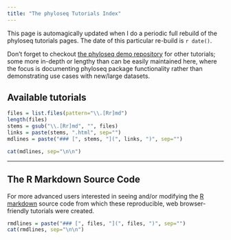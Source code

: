 ```yaml
---
title: "The phyloseq Tutorials Index"
---
```


This page is automagically updated when I do a periodic full rebuild of the phyloseq tutorials pages. 
The date of this particular re-build is `r date()`.

Don't forget to checkout [the phyloseq demo repository](http://joey711.github.io/phyloseq-demo/) for other tutorials; some more in-depth or lengthy than can be easily maintained here, where the focus is documenting phyloseq package functionality rather than demonstrating use cases with new/large datasets.


## Available tutorials

```r
files = list.files(pattern="\\.[Rr]md")
length(files)
stems = gsub("\\.[Rr]md", "", files)
links = paste(stems, ".html", sep="")
mdlines = paste("### [", stems, "](", links, ")", sep="")
```

```r
cat(mdlines, sep="\n\n")
```


---
## The R Markdown Source Code
For more advanced users interested in seeing and/or modifying the [R markdown](http://www.rstudio.com/ide/docs/r_markdown) source code from which these reproducible, web browser-friendly tutorials were created.

```r
rmdlines = paste("### [", files, "](", files, ")", sep="")
cat(rmdlines, sep="\n\n")
```